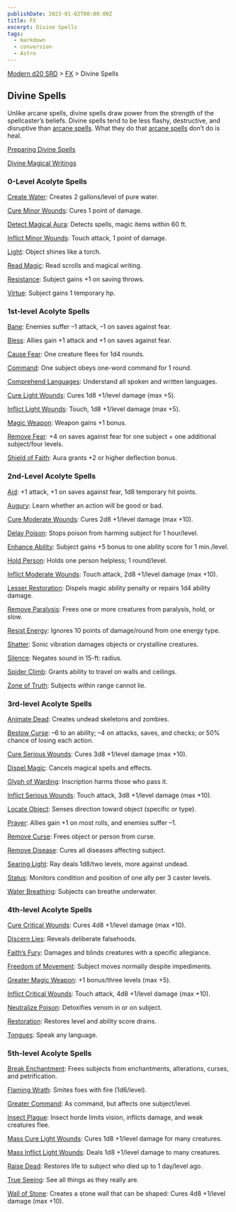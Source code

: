 ```yaml
---
publishDate: 2023-01-02T00:00:00Z
title: FX
excerpt: Divine Spells
tags:
  - markdown
  - conversion
  - Astro
---
```


[Modern d20 SRD](/#modernD20) > [FX](modern-d20-srd-fx-index) > Divine Spells

## Divine Spells

Unlike arcane spells, divine spells draw power from the strength of the spellcaster’s beliefs. Divine spells tend to be less flashy, destructive, and disruptive than [arcane spells](modern-d20-srd-fx-arcane-spells). What they do that [arcane spells](modern-d20-srd-fx-arcane-spells) don’t do is heal.

[Preparing Divine Spells](modern-d20-srd-fx-preparing-divine-spells)

[Divine Magical Writings](modern-d20-srd-fx-divine-magical-writings)

### 0-Level Acolyte Spells

[Create Water](modern-d20-srd-fx-create-water): Creates 2 gallons/level of pure water.

[Cure Minor Wounds](modern-d20-srd-fx-cure-minor-wounds): Cures 1 point of damage.

[Detect Magical Aura](modern-d20-srd-fx-detect-magical-aura): Detects spells, magic items within 60 ft.

[Inflict Minor Wounds](modern-d20-srd-fx-inflict-minor-wounds): Touch attack, 1 point of damage.

[Light](modern-d20-srd-fx-light): Object shines like a torch.

[Read Magic](modern-d20-srd-fx-read-magic): Read scrolls and magical writing.

[Resistance](modern-d20-srd-fx-resistance): Subject gains +1 on saving throws.

[Virtue](modern-d20-srd-fx-virtue): Subject gains 1 temporary hp.

### 1st-level Acolyte Spells

[Bane](modern-d20-srd-fx-bane): Enemies suffer –1 attack, –1 on saves against fear.

[Bless](modern-d20-srd-fx-bless): Allies gain +1 attack and +1 on saves against fear.

[Cause Fear](modern-d20-srd-fx-cause-fear): One creature flees for 1d4 rounds.

[Command](modern-d20-srd-fx-command): One subject obeys one-word command for 1 round.

[Comprehend Languages](modern-d20-srd-fx-comprehend-languages): Understand all spoken and written languages.

[Cure Light Wounds](modern-d20-srd-fx-cure-light-wounds): Cures 1d8 +1/level damage (max +5).

[Inflict Light Wounds](modern-d20-srd-fx-inflict-light-wounds): Touch, 1d8 +1/level damage (max +5).

[Magic Weapon](modern-d20-srd-fx-magic-weapon): Weapon gains +1 bonus.

[Remove Fear](modern-d20-srd-fx-remove-fear): +4 on saves against fear for one subject + one additional subject/four levels.

[Shield of Faith](modern-d20-srd-fx-shield-of-faith): Aura grants +2 or higher deflection bonus.

### 2nd-Level Acolyte Spells

[Aid](modern-d20-srd-fx-aid): +1 attack, +1 on saves against fear, 1d8 temporary hit points.

[Augury](modern-d20-srd-fx-augury): Learn whether an action will be good or bad.

[Cure Moderate Wounds](modern-d20-srd-fx-cure-moderate-wounds): Cures 2d8 +1/level damage (max +10).

[Delay Poison](modern-d20-srd-fx-delay-poison): Stops poison from harming subject for 1 hour/level.

[Enhance Ability](modern-d20-srd-fx-enhance-ability): Subject gains +5 bonus to one ability score for 1 min./level.

[Hold Person](modern-d20-srd-fx-hold-person): Holds one person helpless; 1 round/level.

[Inflict Moderate Wounds](modern-d20-srd-fx-inflict-moderate-wounds): Touch attack, 2d8 +1/level damage (max +10).

[Lesser Restoration](modern-d20-srd-fx-lesser-restoration): Dispels magic ability penalty or repairs 1d4 ability damage.

[Remove Paralysis](modern-d20-srd-fx-remove-paralysis): Frees one or more creatures from paralysis, hold, or slow.

[Resist Energy](modern-d20-srd-fx-resist-energy): Ignores 10 points of damage/round from one energy type.

[Shatter](modern-d20-srd-fx-shatter): Sonic vibration damages objects or crystalline creatures.

[Silence](modern-d20-srd-fx-silence): Negates sound in 15-ft: radius.

[Spider Climb](modern-d20-srd-fx-spider-climb): Grants ability to travel on walls and ceilings.

[Zone of Truth](modern-d20-srd-fx-zone-of-truth): Subjects within range cannot lie.

### 3rd-level Acolyte Spells

[Animate Dead](modern-d20-srd-fx-animate-dead): Creates undead skeletons and zombies.

[Bestow Curse](modern-d20-srd-fx-bestow-curse): –6 to an ability; –4 on attacks, saves, and checks; or 50% chance of losing each action.

[Cure Serious Wounds](modern-d20-srd-fx-cure-serious-wounds): Cures 3d8 +1/level damage (max +10).

[Dispel Magic](modern-d20-srd-fx-dispel-magic): Cancels magical spells and effects.

[Glyph of Warding](modern-d20-srd-fx-glyph-of-warding): Inscription harms those who pass it.

[Inflict Serious Wounds](modern-d20-srd-fx-inflict-serious-wounds): Touch attack, 3d8 +1/level damage (max +10).

[Locate Object](modern-d20-srd-fx-locate-object): Senses direction toward object (specific or type).

[Prayer](modern-d20-srd-fx-prayer): Allies gain +1 on most rolls, and enemies suffer –1.

[Remove Curse](modern-d20-srd-fx-remove-curse): Frees object or person from curse.

[Remove Disease](modern-d20-srd-fx-remove-disease): Cures all diseases affecting subject.

[Searing Light](modern-d20-srd-fx-searing-light): Ray deals 1d8/two levels, more against undead.

[Status](modern-d20-srd-fx-status): Monitors condition and position of one ally per 3 caster levels.

[Water Breathing](modern-d20-srd-fx-water-breathing): Subjects can breathe underwater.

### 4th-level Acolyte Spells

[Cure Critical Wounds](modern-d20-srd-fx-cure-critical-wounds): Cures 4d8 +1/level damage (max +10).

[Discern Lies](modern-d20-srd-fx-discern-lies): Reveals deliberate falsehoods.

[Faith’s Fury](modern-d20-srd-fx-faiths-fury): Damages and blinds creatures with a specific allegiance.

[Freedom of Movement](modern-d20-srd-fx-freedom-of-movement): Subject moves normally despite impediments.

[Greater Magic Weapon](modern-d20-srd-fx-greater-magic-weapon): +1 bonus/three levels (max +5).

[Inflict Critical Wounds](modern-d20-srd-fx-inflict-critical-wounds): Touch attack, 4d8 +1/level damage (max +10).

[Neutralize Poison](modern-d20-srd-fx-neutralize-poison): Detoxifies venom in or on subject.

[Restoration](modern-d20-srd-fx-restoration): Restores level and ability score drains.

[Tongues](modern-d20-srd-fx-tongues): Speak any language.

### 5th-level Acolyte Spells

[Break Enchantment](modern-d20-srd-fx-break-enchantment): Frees subjects from enchantments, alterations, curses, and petrification.

[Flaming Wrath](modern-d20-srd-fx-flaming-wrath): Smites foes with fire (1d6/level).

[Greater Command](modern-d20-srd-fx-greater-command): As command, but affects one subject/level.

[Insect Plague](modern-d20-srd-fx-insect-plague): Insect horde limits vision, inflicts damage, and weak creatures flee.

[Mass Cure Light Wounds](modern-d20-srd-fx-mass-cure-light-wounds): Cures 1d8 +1/level damage for many creatures.

[Mass Inflict Light Wounds](modern-d20-srd-fx-mass-inflict-light-wounds): Deals 1d8 +1/level damage to many creatures.

[Raise Dead](modern-d20-srd-fx-raise-dead): Restores life to subject who died up to 1 day/level ago.

[True Seeing](modern-d20-srd-fx-true-seeing): See all things as they really are.

[Wall of Stone](modern-d20-srd-fx-wall-of-stone): Creates a stone wall that can be shaped: Cures 4d8 +1/level damage (max +10).
